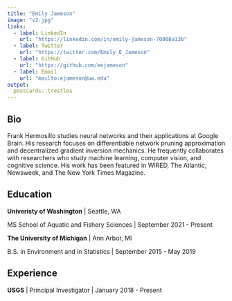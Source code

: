 ```yaml
---
title: "Emily Jameson"
image: "v2.jpg"
links:
  - label: LinkedIn
    url: "https://linkedin.com/in/emily-jameson-70008a13b"
  - label: Twitter
    url: "https://twitter.com/Emily_E_Jameson"
  - label: GitHub
    url: "https://github.com/eejameson"
  - label: Email
    url: "mailto:ejameson@uw.edu"
output:
  postcards::trestles
---
```

 
## Bio

Frank Hermosillo studies neural networks and their applications at Google 
Brain. His research focuses on differentiable network pruning approximation and 
decentralized gradient inversion mechanics. He frequently collaborates with 
researchers who study machine learning, computer vision, and cognitive science.
His work has been featured in WIRED, The Atlantic, Newsweek, and The New York 
Times Magazine.

## Education

**Univeristy of Washington** | Seattle, WA

MS School of Aquatic and Fishery Sciences | September 2021 - Present

**The University of Michigan** | Ann Arbor, MI

B.S. in Environment and in Statistics | September 2015 - May 2019

## Experience

**USGS** | Principal Investigator | January 2018 - Present


